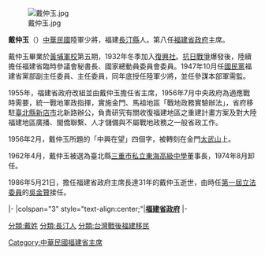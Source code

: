 [[File:戴仲玉.jpg|thumb]]

'''戴仲玉'''（{{bd|1910年|10月|1986年|5月21日}}）[[中華民國|中華民國]]陸軍少將，福建[[长汀县|長汀縣]]人。第八任[[福建省政府|福建省政府]]主席。

戴仲玉畢業於[[中華民國陸軍軍官學校|黃埔軍校]]第五期，1932年冬季加入[[蓝衣社|復興社]]。[[中国抗日战争|抗日戰爭]]爆發後，陸續擔任福建省臨時參議會秘書長、國家總動員委員會委員。1947年10月任[[中國國民黨|國民黨]]福建省黨部副主任委員、主任委員，同年底授任陸軍少將，並任參謀本部軍需監。

1955年，福建省政府改組並由戴仲玉擔任省主席，1956年7月中央政府為適應戰時需要，統一戰地軍政指揮，實施金門、馬祖地區「戰地政務實驗辦法」，省府移駐[[臺北縣|臺北縣]][[新店市|新店市]]北新路辦公，負責研究有關收復福建地區之重建計畫方案及對大陸福建地區廣播、閩僑聯繫、人才儲備與不屬戰地政務之一般省政工作。  

1956年2月，戴仲玉所題的「中興在望」四個字，被轉刻在金門[[太武山|太武山]]上。

1962年4月，戴仲玉被選為臺北縣[[三重市|三重市]][[新北市私立東海高級中學|私立東海高級中學]]董事長，1974年8月卸任。

1986年5月21日，擔任福建省政府主席長達31年的戴仲玉逝世，由時任[[第1屆中華民國立法委員名單|第一屆立法委員]]的[[吳金贊|吳金贊]]接任。{{reflist}}

{{start box}}
{{s-gov}}
|-
|colspan="3" style="text-align:center;"|'''<!-- 注释出：[[File:FukienSeal.png|25px]] -->[[福建省政府|福建省政府]]'''
|-
{{s-before|[[胡璉|胡璉]]}}
{{s-title|[[福建省政府|福建省政府]]主席<br><small>第八任<br>1955年2月1日－1986年5月21日
}}
{{s-after|[[吳金贊|吳金贊]]}}
{{end box}}

{{福建行政長官}}
[[分類:戴姓|分類:戴姓]]
[[Category:中華民國福建省主席|Category:中華民國福建省主席]]
[[分類:長汀人|分類:長汀人]]
[[分類:台灣戰後福建移民|分類:台灣戰後福建移民]]
